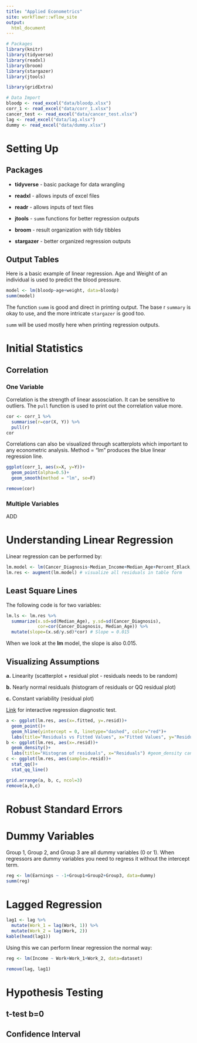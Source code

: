 ```yaml
---
title: "Applied Econometrics"
site: workflowr::wflow_site
output:  
  html_document
---
```


```r
# Packages
library(knitr)
library(tidyverse)
library(readxl)
library(broom)
library(stargazer)
library(jtools)

library(gridExtra)
```

```r
# Data Import
bloodp <- read_excel("data/bloodp.xlsx")
corr_1 <- read_excel("data/corr_1.xlsx")
cancer_test <- read_excel("data/cancer_test.xlsx")
lag <- read_excel("data/lag.xlsx")
dummy <- read_excel("data/dummy.xlsx")
```

# Setting Up

## Packages 
* **tidyverse** - basic package for data wrangling

* **readxl** - allows inputs of excel files

* **readr** - allows inputs of text files

* **jtools** - `summ` functions for better regression outputs

* **broom** - result organization with tidy tibbles

* **stargazer** - better organized regression outputs 



## Output Tables
Here is a basic example of linear regression. Age and Weight of an individual is used to predict the blood pressure.
```r
model <- lm(bloodp~age+weight, data=bloodp)
summ(model)
```
The function `summ` is good and direct in printing output. The base r `summary` is okay to use, and the more intricate `stargazer` is good too.

`summ` will be used mostly here when printing regression outputs.

# Initial Statistics

## Correlation

### One Variable

Correlation is the strength of linear assosciation. It can be sensitive to outliers. The `pull` function is used to print out the correlation value more.
```r
cor <- corr_1 %>% 
  summarise(r=cor(X, Y)) %>% 
  pull(r)
cor
```
Correlations can also be visualized through scatterplots which important to any econometric analysis. Method = "lm" produces the blue linear regression line. 
```r
ggplot(corr_1, aes(x=X, y=Y))+
  geom_point(alpha=0.5)+
  geom_smooth(method = "lm", se=F)
```
```r
remove(cor)
```

### Multiple Variables
ADD

# Understanding Linear Regression
Linear regression can be performed by:
```r
lm.model <- lm(Cancer_Diagnosis~Median_Income+Median_Age+Percent_Black, data=cancer_test)
lm.res <- augment(lm.model) # visualize all residuals in table form
```

## Least Square Lines
The following code is for two variables:
```r
lm.ls <- lm.res %>% 
  summarize(x.sd=sd(Median_Age), y.sd=sd(Cancer_Diagnosis),
            cor=cor(Cancer_Diagnosis, Median_Age)) %>%
  mutate(slope=(x.sd/y.sd)*cor) # Slope = 0.015
```
When we look at the **lm** model, the slope is also 0.015.

## Visualizing Assumptions 

**a.** Linearity (scatterplot + residual plot - residuals needs to be random)

**b.** Nearly normal residuals (histogram of residuals or QQ residual plot)

**c.** Constant variability (residual plot)

[Link](https://gallery.shinyapps.io/slr_diag/) for interactive regression diagnostic test. 

```r
a <- ggplot(lm.res, aes(x=.fitted, y=.resid))+
  geom_point()+
  geom_hline(yintercept = 0, linetype="dashed", color="red")+
  labs(title="Residuals vs Fitted Values", x="Fitted Values", y="Residuals")
b <- ggplot(lm.res, aes(x=.resid))+
  geom_density()+
  labs(title="Histogram of residuals", x="Residuals") #geom_density can also be added
c <- ggplot(lm.res, aes(sample=.resid))+
  stat_qq()+
  stat_qq_line()
```
```r
grid.arrange(a, b, c, ncol=3)
remove(a,b,c)
```

# Robust Standard Errors

# Dummy Variables
Group 1, Group 2, and Group 3 are all dummy variables (0 or 1). When regressors are dummy variables you need to regress it without the intercept term.
```r
reg <- lm(Earnings ~ -1+Group1+Group2+Group3, data=dummy)
summ(reg)
```

# Lagged Regression
```r
lag1 <- lag %>% 
  mutate(Work_1 = lag(Work, 1)) %>% 
  mutate(Work_2 = lag(Work, 2))
kable(head(lag1))
```

Using this we can perform linear regression the normal way:
```r
reg <- lm(Income ~ Work+Work_1+Work_2, data=dataset)
```
```r
remove(lag, lag1)
```

# Hypothesis Testing

## t-test b=0

## Confidence Interval


